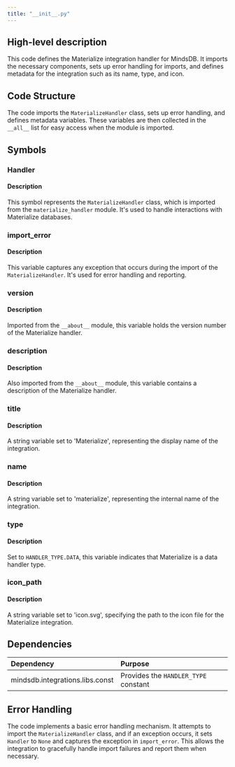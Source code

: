 ```yaml
---
title: "__init__.py"
---
```


## High-level description
This code defines the Materialize integration handler for MindsDB. It imports the necessary components, sets up error handling for imports, and defines metadata for the integration such as its name, type, and icon.

## Code Structure
The code imports the `MaterializeHandler` class, sets up error handling, and defines metadata variables. These variables are then collected in the `__all__` list for easy access when the module is imported.

## Symbols

### Handler
#### Description
This symbol represents the `MaterializeHandler` class, which is imported from the `materialize_handler` module. It's used to handle interactions with Materialize databases.

### import_error
#### Description
This variable captures any exception that occurs during the import of the `MaterializeHandler`. It's used for error handling and reporting.

### version
#### Description
Imported from the `__about__` module, this variable holds the version number of the Materialize handler.

### description
#### Description
Also imported from the `__about__` module, this variable contains a description of the Materialize handler.

### title
#### Description
A string variable set to 'Materialize', representing the display name of the integration.

### name
#### Description
A string variable set to 'materialize', representing the internal name of the integration.

### type
#### Description
Set to `HANDLER_TYPE.DATA`, this variable indicates that Materialize is a data handler type.

### icon_path
#### Description
A string variable set to 'icon.svg', specifying the path to the icon file for the Materialize integration.

## Dependencies
| Dependency | Purpose |
|:-----------|:--------|
| mindsdb.integrations.libs.const | Provides the `HANDLER_TYPE` constant |

## Error Handling
The code implements a basic error handling mechanism. It attempts to import the `MaterializeHandler` class, and if an exception occurs, it sets `Handler` to `None` and captures the exception in `import_error`. This allows the integration to gracefully handle import failures and report them when necessary.
